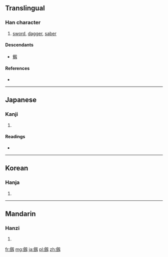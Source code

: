 {{also|劍}}
==Translingual==

===Han character===
{{Han char|rn=18|rad=刀|as=14|sn=16|four=|canj=人人尸大 (OOSK)}}

# [[sword]], [[dagger]], [[saber]]

====Descendants====
* [[剱]]

====References====
* {{Han ref|kx=0145.211|dkj=02245|dj=0327.020|hdz=10360.070|uh=5294|ud=21140}}

----

==Japanese==

===Kanji===
{{ja-kanji|grade=|rs=刀14}}

# {{defn|lang=ja|sort=刀14}}

====Readings====
* {{ja-readings|on=[[けん]] (ken)|kun=[[つるぎ]] (tsurugi)}}

----

==Korean==

===Hanja===
{{ko-hanja|hangeul=[[검]]|rv=geom|mr=kŏm}}

# {{defn|lang=ko|sort=刀14}}

----

==Mandarin==

===Hanzi===
{{cmn-hanzi|pin=[[jiàn]] ([[jian4]])|wg=chien<sup>4</sup>}}

# {{defn|lang=cmn|sort=刀14}}

[[fr:劔]]
[[mg:劔]]
[[ja:劔]]
[[pl:劔]]
[[zh:劔]]